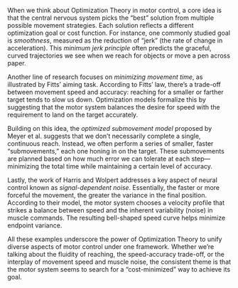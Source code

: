 When we think about Optimization Theory in motor control, a core idea is that the central nervous system picks the “best” solution from multiple possible movement strategies. Each solution reflects a different optimization goal or cost function. For instance, one commonly studied goal is *smoothness*, measured as the reduction of “jerk” (the rate of change in acceleration). This *minimum jerk principle* often predicts the graceful, curved trajectories we see when we reach for objects or move a pen across paper.

Another line of research focuses on *minimizing movement time*, as illustrated by Fitts’ aiming task. According to Fitts’ law, there’s a trade-off between movement speed and accuracy: reaching for a smaller or farther target tends to slow us down. Optimization models formalize this by suggesting that the motor system balances the desire for speed with the requirement to land on the target accurately.

Building on this idea, the *optimized submovement model* proposed by Meyer et al. suggests that we don’t necessarily complete a single, continuous reach. Instead, we often perform a series of smaller, faster “submovements,” each one honing in on the target. These submovements are planned based on how much error we can tolerate at each step—minimizing the total time while maintaining a certain level of accuracy.

Lastly, the work of Harris and Wolpert addresses a key aspect of neural control known as *signal-dependent noise*. Essentially, the faster or more forceful the movement, the greater the variance in the final position. According to their model, the motor system chooses a velocity profile that strikes a balance between speed and the inherent variability (noise) in muscle commands. The resulting bell-shaped speed curve helps minimize endpoint variance.  

All these examples underscore the power of Optimization Theory to unify diverse aspects of motor control under one framework. Whether we’re talking about the fluidity of reaching, the speed-accuracy trade-off, or the interplay of movement speed and muscle noise, the consistent theme is that the motor system seems to search for a “cost-minimized” way to achieve its goal.